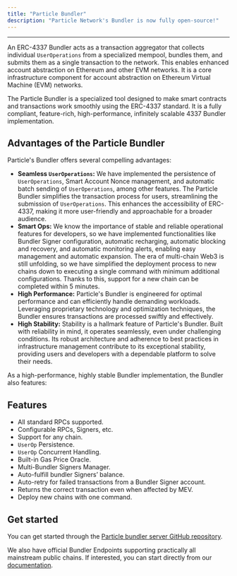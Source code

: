 ```yaml
---
title: "Particle Bundler"
description: "Particle Network's Bundler is now fully open-source!"
---
```


***

An ERC-4337 Bundler acts as a transaction aggregator that collects individual ``UserOperations`` from a specialized mempool, bundles them, and submits them as a single transaction to the network. This enables enhanced account abstraction on Ethereum and other EVM networks. It is a core infrastructure component for account abstraction on Ethereum Virtual Machine (EVM) networks.

The Particle Bundler is a specialized tool designed to make smart contracts and transactions work smoothly using the ERC-4337 standard. It is a fully compliant, feature-rich, high-performance, infinitely scalable 4337 Bundler implementation.

## Advantages of the Particle Bundler

Particle's Bundler offers several compelling advantages:

- **Seamless `UserOperations`:** We have implemented the persistence of `UserOperations`, Smart Account Nonce management, and automatic batch sending of `UserOperations`, among other features. The Particle Bundler simplifies the transaction process for users, streamlining the submission of `UserOperations`. This enhances the accessibility of ERC-4337, making it more user-friendly and approachable for a broader audience.
- **Smart Ops:** We know the importance of stable and reliable operational features for developers, so we have implemented functionalities like Bundler Signer configuration, automatic recharging, automatic blocking and recovery, and automatic monitoring alerts, enabling easy management and automatic expansion. The era of multi-chain Web3 is still unfolding, so we have simplified the deployment process to new chains down to executing a single command with minimum additional configurations. Thanks to this, support for a new chain can be completed within 5 minutes.
- **High Performance:** Particle's Bundler is engineered for optimal performance and can efficiently handle demanding workloads. Leveraging proprietary technology and optimization techniques, the Bundler ensures transactions are processed swiftly and effectively.
- **High Stability:** Stability is a hallmark feature of Particle's Bundler. Built with reliability in mind, it operates seamlessly, even under challenging conditions. Its robust architecture and adherence to best practices in infrastructure management contribute to its exceptional stability, providing users and developers with a dependable platform to solve their needs.

As a high-performance, highly stable Bundler implementation, the Bundler also features:

## Features

- All standard RPCs supported.
- Configurable RPCs, Signers, etc.
- Support for any chain.
- `UserOp` Persistence.
- `UserOp` Concurrent Handling.
- Built-in Gas Price Oracle.
- Multi-Bundler Signers Manager.
- Auto-fulfill bundler Signers’ balance.
- Auto-retry for failed transactions from a Bundler Signer account.
- Returns the correct transaction even when affected by MEV.
- Deploy new chains with one command.

## Get started

You can get started through the [Particle bundler server GitHub repository](https://github.com/Particle-Network/particle-bundler-server).

We also have official Bundler Endpoints supporting practically all mainstream public chains. If interested, you can start directly from our [documentation](https://docs.particle.network/developers/node-service/evm-chains-api/bundler-rpc).